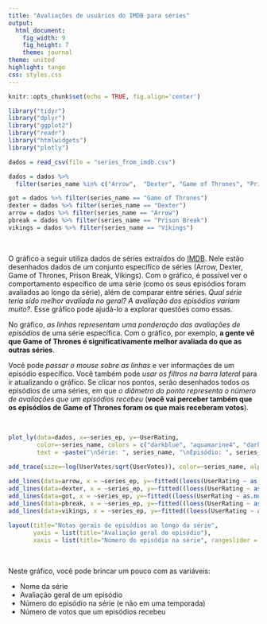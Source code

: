 ```yaml
---
title: "Avaliações de usuários do IMDB para séries"
output:
  html_document:
    fig_width: 9
    fig_height: 7
    theme: journal
theme: united
highlight: tango
css: styles.css
---
```


```r
knitr::opts_chunk$set(echo = TRUE, fig.align='center')
```
```r
library("tidyr")
library("dplyr")
library("ggplot2")
library("readr")
library("htmlwidgets")
library("plotly")
```
```r
dados = read_csv(file = "series_from_imdb.csv")
```
```r
dados = dados %>% 
  filter(series_name %in% c("Arrow",  "Dexter", "Game of Thrones", "Prison Break", "Vikings"))
```
```r
got = dados %>% filter(series_name == "Game of Thrones")
dexter = dados %>% filter(series_name == "Dexter")
arrow = dados %>% filter(series_name == "Arrow")
pbreak = dados %>% filter(series_name == "Prison Break")
vikings = dados %>% filter(series_name == "Vikings")
```

<br>

O gráfico a seguir utiliza dados de séries extraídos do [IMDB](http://www.imdb.com). Nele estão desenhados dados de um conjunto específico de séries (Arrow, Dexter, Game of Thrones, Prison Break, Vikings). Com o gráfico, é possível ver o comportamento específico de uma série (como os seus episódios foram avaliados ao longo da série), além de comparar entre séries.  *Qual série teria sido melhor avaliada no geral? A avaliação dos episódios variam muito?.* Esse gráfico pode ajudá-lo a explorar questões como essas.

No gráfico, *as linhas representam uma ponderação das avaliações de episódios* de uma série específica. Com o gráfico, por exemplo, **a gente vê que Game of Thrones é significativamente melhor avaliada do que as outras séries**.

Você pode *passar o mouse sobre as linhas* e ver informações de um episódio específico. Você também pode *usar os filtros na barra lateral* para ir atualizando o gráfico. Se clicar nos pontos, serão desenhados todos os episódios de uma séries, em que *o diâmetro do ponto representa o número de avaliações que um episódios recebeu* (**você vai perceber também que os episódios de Game of Thrones foram os que mais receberam votos**).

<br>

```r

plot_ly(data=dados, x=~series_ep, y=~UserRating,
        color=~series_name, colors = c("darkblue", "aquamarine4", "darkgoldenrod1", "coral", "darkred"),
        text = ~paste("\nSérie: ", series_name, "\nEpisódio: ", series_ep, "\nAvaliação: ", UserRating, "\nNº votos: ", UserVotes)) %>%
   
add_trace(size=~log(UserVotes/sqrt(UserVotes)), color=~series_name, alpha=0.9, visible="legendonly") %>%

add_lines(data=arrow, x = ~series_ep, y=~fitted((loess(UserRating ~ as.numeric(series_ep))))) %>%
add_lines(data=dexter, x = ~series_ep, y=~fitted((loess(UserRating ~ as.numeric(series_ep))))) %>%
add_lines(data=got, x = ~series_ep, y=~fitted((loess(UserRating ~ as.numeric(series_ep))))) %>%
add_lines(data=pbreak, x = ~series_ep, y=~fitted((loess(UserRating ~ as.numeric(series_ep))))) %>%
add_lines(data=vikings, x = ~series_ep, y=~fitted((loess(UserRating ~ as.numeric(series_ep))))) %>%
  
layout(title="Notas gerais de episódios ao longo da série", 
       yaxis = list(title="Avaliação geral do episódio"),
       xaxis = list(title="Número do episódio na série", rangeslider = list(type = "numeric")))
```

<br>

Neste gráfico, você pode brincar um pouco com as variáveis:

- Nome da série
- Avaliação geral de um episódio
- Número do episódio na série (e não em uma temporada)
- Número de votos que um episódios recebeu
